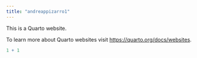 ```yaml
---
title: "andreappizarro1"
---
```


This is a Quarto website.

To learn more about Quarto websites visit <https://quarto.org/docs/websites>.

```r
1 + 1
```
